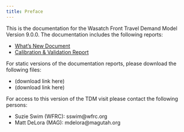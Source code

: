 ```yaml
---
title: Preface
---
```


This is the documentation for the Wasatch Front Travel Demand Model Version 9.0.0. The documentation includes the following reports:

 - [What's New Document](whats-new/1-genparams.qmd)
 - [Calibration & Validation Report](calib-valid/1-life-cycle.qmd)

For static versions of the documentation reports, please download the following files:

 - (download link here)
 - (download link here)

For access to this version of the TDM visit please contact the following persons:

 - Suzie Swim (WFRC): sswim@wfrc.org
 - Matt DeLora (MAG): mdelora@magutah.org